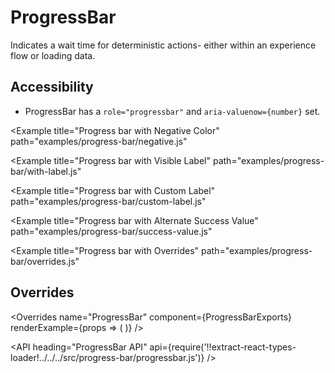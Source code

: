 <!--
Copyright (c) 2018 Uber Technologies, Inc.

This source code is licensed under the MIT license found in the
LICENSE file in the root directory of this source tree.
-->





# ProgressBar

Indicates a wait time for deterministic actions- either within an experience flow or loading data.

## Accessibility

- ProgressBar has a `role="progressbar"` and `aria-valuenow={number}` set.

<Example title="Progress bar Basic Usage" path="examples/progress-bar/basic.js">
  <Basic />
</Example>

<Example
  title="Progress bar with Negative Color"
  path="examples/progress-bar/negative.js"
>
  <Negative />
</Example>

<Example
  title="Progress bar with Visible Label"
  path="examples/progress-bar/with-label.js"
>
  <WithLabel />
</Example>

<Example
  title="Progress bar with Custom Label"
  path="examples/progress-bar/custom-label.js"
>
  <CustomLabel />
</Example>

<Example
  title="Progress bar with Alternate Success Value"
  path="examples/progress-bar/success-value.js"
>
  <SuccessValue />
</Example>

<Example
  title="Progress bar with Overrides"
  path="examples/progress-bar/overrides.js"
>
  <Customization />
</Example>

## Overrides

<Overrides
  name="ProgressBar"
  component={ProgressBarExports}
  renderExample={props => (
    <ProgressBar
      value={60}
      successValue={100}
      showLabel
      overrides={props.overrides}
    />
  )}
/>

<API
  heading="ProgressBar API"
  api={require('!!extract-react-types-loader!../../../src/progress-bar/progressbar.js')}
/>
